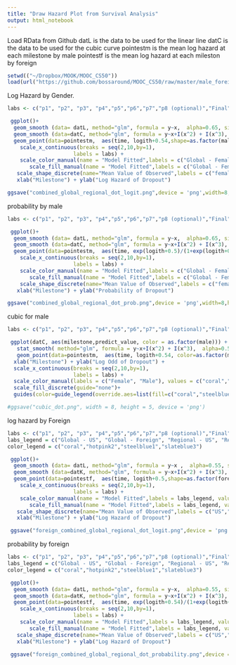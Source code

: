 ```yaml
---
title: "Draw Hazard Plot from Survival Analysis"
output: html_notebook
---
```

Load RData from Github
datL is the data to be used for the linear line
datC is the data to be used for the cubic curve
pointestm is the mean log hazard at each milestone by male
pointestf is the mean log hazard at each mileston by foreign
```r
setwd(("~/Dropbox/MOOK/MOOC_CS50"))
load(url("https://github.com/bossaround/MOOC_CS50/raw/master/male_foreign_cubic_linear_point_data.RData"))
```
Log Hazard by Gender.
```r
labs <- c("p1", "p2", "p3", "p4","p5","p6","p7","p8 (optional)","Final")

 ggplot()+
  geom_smooth (data= datL, method="glm", formula = y~x,  alpha=0.65, size = 1,level=0.95, aes(milestone, predict_value*0.9, color=interaction(model,male), fill=interaction(model,male))) +
  geom_smooth (data=datC, method="glm", formula = y~x+I(x^2) + I(x^3),  alpha=0.65, size = 1,level=0.95, aes(milestone, predict_value, color=interaction(model,male), fill=interaction(model,male))) +
  geom_point(data=pointestm,  aes(time, logith+0.54,shape=as.factor(male)))+
    scale_x_continuous(breaks = seq(2,10,by=1),
                     labels = labs) +
    scale_color_manual(name = "Model Fitted",labels = c("Global - Female", "Global - Male", "Regional - Female", "Regional - Male"), values = c("coral","hotpink2","steelblue1","slateblue3")) +
       scale_fill_manual(name = "Model Fitted",labels = c("Global - Female", "Global - Male", "Regional - Female", "Regional - Male"), values = c("coral","hotpink2","steelblue1","slateblue3")) +
   scale_shape_discrete(name="Mean Value of Observed",labels = c("female","male"))+
   xlab("Milestone") + ylab("Log Hazard of Dropout")

ggsave("combined_global_regional_dot_logit.png",device = 'png',width=8,height=5)

```
probability by male
```r
labs <- c("p1", "p2", "p3", "p4","p5","p6","p7","p8 (optional)","Final")

 ggplot()+
  geom_smooth (data= datL, method="glm", formula = y~x,  alpha=0.65, size = 1,level=0.95, aes(milestone, predict_probability, color=interaction(model,male), fill=interaction(model,male))) +
  geom_smooth (data=datC, method="glm", formula = y~x+I(x^2) + I(x^3),  alpha=0.65, size = 1,level=0.95, aes(milestone, predict_probability, color=interaction(model,male), fill=interaction(model,male))) +
  geom_point(data=pointestm,  aes(time, exp(logith+0.5)/(1+exp(logith+0.5)),shape=as.factor(male)))+
    scale_x_continuous(breaks = seq(2,10,by=1),
                     labels = labs) +
    scale_color_manual(name = "Model Fitted",labels = c("Global - Female", "Global - Male", "Regional - Female", "Regional - Male"), values = c("coral","hotpink2","steelblue1","slateblue3")) +
       scale_fill_manual(name = "Model Fitted",labels = c("Global - Female", "Global - Male", "Regional - Female", "Regional - Male"), values = c("coral","hotpink2","steelblue1","slateblue3")) +
    scale_shape_discrete(name="Mean Value of Observed",labels = c("female","male"))+
   xlab("Milestone") + ylab("Probability of Dropout")

ggsave("combined_global_regional_dot_prob.png",device = 'png',width=8,height=5)

```
cubic for male
```r
labs <- c("p1", "p2", "p3", "p4","p5","p6","p7","p8 (optional)","Final")

 ggplot(datC, aes(milestone,predict_value, color = as.factor(male))) +
   stat_smooth( method="glm", formula = y~x+I(x^2) + I(x^3),  alpha=0.5, size = 1,level=0.95, aes(fill=male)) +
   geom_point(data=pointestm,  aes(time, logith+0.54, color=as.factor(male))) +
  xlab("Milestone") + ylab("Log Odd of Dropout") + 
  scale_x_continuous(breaks = seq(2,10,by=1),
                     labels = labs) +
  scale_color_manual(labels = c("Female", "Male"), values = c("coral","steelblue1")) + 
  scale_fill_discrete(guide="none")+
  guides(color=guide_legend(override.aes=list(fill=c("coral","steelblue1"))))

#ggsave("cubic_dot.png", width = 8, height = 5, device = 'png')
```
log hazard by Foreign
```r
labs <- c("p1", "p2", "p3", "p4","p5","p6","p7","p8 (optional)","Final")
labs_legend = c("Global - US", "Global - Foreign", "Regional - US", "Regional - Foreign")
color_legend = c("coral","hotpink2","steelblue1","slateblue3")

 ggplot()+
  geom_smooth (data= datL, method="glm", formula = y~x ,  alpha=0.55, size = 1,level=0.88, aes(milestone, predict_value, color=interaction(model,foreign), fill=interaction(model,foreign))) +
  geom_smooth (data=datK, method="glm", formula = y~x+I(x^2) + I(x^3),  alpha=0.55, size = 1,level=0.95, aes(milestone, predict_value, color=interaction(model,foreign), fill=interaction(model,foreign))) +
  geom_point(data=pointestf,  aes(time, logith+0.5,shape=as.factor(foreign)))+
    scale_x_continuous(breaks = seq(2,10,by=1),
                     labels = labs) +
    scale_color_manual(name = "Model Fitted",labels = labs_legend, values = color_legend) +
       scale_fill_manual(name = "Model Fitted",labels = labs_legend, values = color_legend) +
   scale_shape_discrete(name="Mean Value of Observed",labels = c("US","Foreign"))+
   xlab("Milestone") + ylab("Log Hazard of Dropout")

 ggsave("foreign_combined_global_regional_dot_logit.png",device = 'png',width=8,height=5)

```
probability by foreign
```r
labs <- c("p1", "p2", "p3", "p4","p5","p6","p7","p8 (optional)","Final")
labs_legend = c("Global - US", "Global - Foreign", "Regional - US", "Regional - Foreign")
color_legend = c("coral","hotpink2","steelblue1","slateblue3")

 ggplot()+
  geom_smooth (data= datL, method="glm", formula = y~x,  alpha=0.55, size = 1,level=0.88, aes(milestone, predict_probability, color=interaction(model,foreign), fill=interaction(model,foreign))) +
  geom_smooth (data=datK, method="glm", formula = y~x+I(x^2) + I(x^3),  alpha=0.55, size = 1,level=0.95, aes(milestone, predict_probability, color=interaction(model,foreign), fill=interaction(model,foreign))) +
  geom_point(data=pointestf,  aes(time, exp(logith+0.54)/(1+exp(logith+0.54)),shape=as.factor(foreign)))+
    scale_x_continuous(breaks = seq(2,10,by=1),
                     labels = labs) +
    scale_color_manual(name = "Model Fitted",labels = labs_legend, values = color_legend) +
       scale_fill_manual(name = "Model Fitted",labels = labs_legend, values = color_legend) +
   scale_shape_discrete(name="Mean Value of Observed",labels = c("US","Foreign"))+
   xlab("Milestone") + ylab("Log Hazard of Dropout")

 ggsave("foreign_combined_global_regional_dot_probability.png",device = 'png',width=8,height=5)

```
